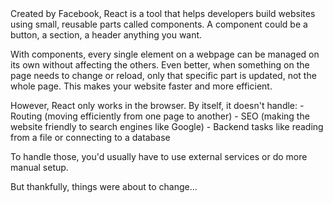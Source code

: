 


<MySection>
Created by Facebook, React is a tool that helps developers build
websites using small, reusable parts called components.
A component could be a button, a section, a header  anything you
want. 

With components, every single element on a webpage can be managed
on its own without affecting the others.
Even better, when something on the page needs to change or reload, only
that specific part is updated, not the whole page. This makes your
website faster and more efficient.
</Mysection>

<Mysection>
However, React only works in the browser. By itself, it doesn't handle:
 - Routing (moving efficiently from one page to another)
 - SEO (making the website friendly to search engines like Google)
 - Backend tasks like reading from a file or connecting to a database

To handle those, you'd usually have to use external services or do more
manual setup.

But thankfully, things were about to change...
</Mysection>